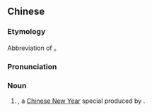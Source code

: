 ==Chinese==
{{zh-forms}}
{{wikipedia|lang=zh}}

===Etymology===
Abbreviation of {{l|zh|[[春節]][[聯歡]][[晚會]] / [[春节]][[联欢]][[晚会]]}}。

===Pronunciation===
{{zh-pron
|m=chūnwǎn
|cat=n
}}

===Noun===
{{zh-noun}}

# ''{{w|CCTV New Year's Gala}}'', a [[Chinese New Year]] special produced by {{w|China Central Television}}.